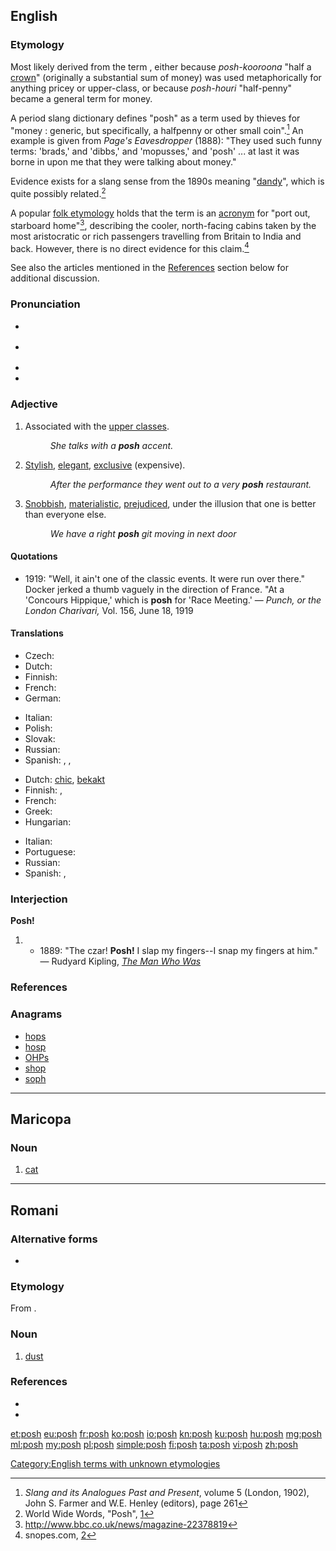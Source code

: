 {{also|Posh}}
==English==

===Etymology===
{{unk.|en}}

Most likely derived from the {{etyl|rom|en}} term {{term|posh||half}}, either because ''posh-kooroona'' "half a [[crown]]" (originally a substantial sum of money) was used metaphorically for anything pricey or upper-class, or because ''posh-houri'' "half-penny" became a general term for money.

A period slang dictionary defines "posh" as a term used by thieves for "money : generic, but specifically, a halfpenny or other small coin".<ref>''Slang and its Analogues Past and Present'', volume 5 (London, 1902), John S. Farmer and W.E. Henley (editors), page 261</ref> An example is given from ''Page's Eavesdropper'' (1888): "They used such funny terms: 'brads,' and 'dibbs,' and 'mopusses,' and 'posh' ... at last it was borne in upon me that they were talking about money."

Evidence exists for a slang sense from the 1890s meaning "[[dandy#Noun|dandy]]", which is quite possibly related.<ref>World Wide Words, "Posh", [http://www.worldwidewords.org/qa/qa-pos1.htm]</ref>

A popular [[folk etymology]] holds that the term is an [[acronym]] for "port out, starboard home"<ref>http://www.bbc.co.uk/news/magazine-22378819</ref>, describing the cooler, north-facing cabins taken by the most aristocratic or rich passengers travelling from Britain to India and back.  However, there is no direct evidence for this claim.<ref>snopes.com, [http://www.snopes.com/language/acronyms/posh.asp]</ref>

See also the articles mentioned in the [[#References|References]] section below for additional discussion.

===Pronunciation===
* {{a|GenAm}} {{IPA|/pɑʃ/|lang=en}}
* {{a|RP}} {{IPA|/pɒʃ/|lang=en}}
* {{audio|en-uk-posh.ogg|Audio (UK)|lang=en}}
* {{rhymes|ɒʃ|lang=en}}

===Adjective===
{{en-adj|er|more}}

# Associated with the [[upper class]]es.
#: ''She talks with a '''posh''' accent.''
# [[stylish|Stylish]], [[elegant]], [[exclusive]] (expensive).
#: ''After the performance they went out to a very '''posh''' restaurant.''
# {{lb|en|usually|offensive|especially|in|_|Scotland|and|Northern England}} [[snobbish|Snobbish]], [[materialistic]], [[prejudiced]], under the illusion that one is better than everyone else.
#: ''We have a right '''posh''' git moving in next door''

====Quotations====
* 1919: "Well, it ain't one of the classic events. It were run over there." Docker jerked a thumb vaguely in the direction of France. "At a 'Concours Hippique,' which is '''posh''' for 'Race Meeting.' &mdash; ''Punch, or the London Charivari,'' Vol. 156, June 18, 1919

====Translations====
{{trans-top|associated with the upper classes}}
* Czech: {{t|cs|nóbl}}
* Dutch: {{t|nl|deftig}}
* Finnish: {{t+|fi|yläluokkainen}}
* French: {{t+|fr|bourge}}
* German: {{t+|de|vornehm}}
{{trans-mid}}
* Italian: {{t+|it|lussuoso}}
* Polish: {{t|pl|luksusowy}}
* Slovak: {{t|sk|nóbl}}
* Russian: {{t+|ru|аристократический|tr=aristokratíčeskij|sc=Cyrl}}
* Spanish: {{t+|es|pijo|m}}, {{t+|es|fresa|n}} {{qualifier|Mexico}}, {{t+|es|pituco|m}} {{qualifier|South America}}
{{trans-bottom}}

{{trans-top|stylish, elegant, exclusive}}
* Dutch: [[chic#Dutch|chic]], [[bekakt]] {{qualifier|pejorative}}
* Finnish: {{t+|fi|tyylikäs}}, {{t+|fi|upea}}
* French: {{t+|fr|chic}}
* Greek: {{t+|el|κυριλέ}}
* Hungarian: {{t+|hu|sikkes}}
{{trans-mid}}
* Italian: {{t+|it|elegante}}
* Portuguese: {{t+|pt|chique}}
* Russian: {{t+|ru|шикарный|tr=šikárnyj|sc=Cyrl}}
* Spanish: {{t+|es|pijo}}, {{t+|es|elitista}}
{{trans-bottom}}

===Interjection===
'''Posh!'''

# {{non-gloss definition|An exclamation expressing [[derision]].}}
#* 1889: "The czar! '''Posh!''' I slap my fingers--I snap my fingers at him." &mdash; Rudyard Kipling, [http://www.gutenberg.org/files/12732/12732.txt ''The Man Who Was'']

===References===
<references/>

===Anagrams===
* [[hops#English|hops]]
* [[hosp#English|hosp]]
* [[OHPs#English|OHPs]]
* [[shop#English|shop]]
* [[soph#English|soph]]

[[Category:English terms with unknown etymologies]]

----
==Maricopa==

===Noun===
{{head|mrc|noun}}
# [[cat]]

----

==Romani==

===Alternative forms===
* {{l|rom|push}}

===Etymology===
From {{etyl|hy|rom}} {{term|փոշի||tr=pʿoši|lang=xcl}}.

===Noun===
{{head|rom|noun}}

# [[dust]]

===References===
* {{R:xcl:HAB|փոշի|vol=IV|page=517a}}
* {{R:rom:Vaillant|pos’|page=123a}}

[[et:posh]]
[[eu:posh]]
[[fr:posh]]
[[ko:posh]]
[[io:posh]]
[[kn:posh]]
[[ku:posh]]
[[hu:posh]]
[[mg:posh]]
[[ml:posh]]
[[my:posh]]
[[pl:posh]]
[[simple:posh]]
[[fi:posh]]
[[ta:posh]]
[[vi:posh]]
[[zh:posh]]